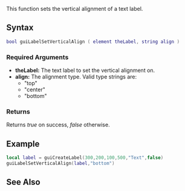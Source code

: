 {{Client function}}

This function sets the vertical alignment of a text label.

==Syntax== 
<syntaxhighlight lang="lua">
bool guiLabelSetVerticalAlign ( element theLabel, string align )
</syntaxhighlight> 

===Required Arguments=== 
*'''theLabel:''' The text label to set the vertical alignment on.
*'''align:''' The alignment type. Valid type strings are:
**"top"
**"center"
**"bottom"

===Returns===
Returns ''true'' on success, ''false'' otherwise.

==Example== 
<section name="Example 1" class="client" show="true"><syntaxhighlight lang="lua">local label = guiCreateLabel(300,200,100,500,"Text",false)
guiLabelSetVerticalAlign(label,"bottom")</syntaxhighlight></section>
==See Also==
{{GUI functions}}